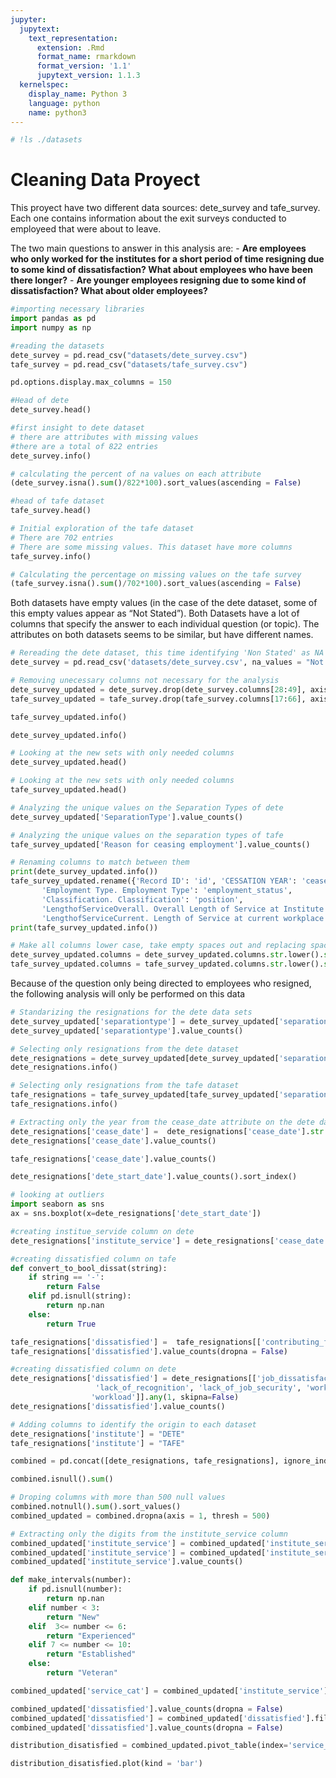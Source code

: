 ```yaml
---
jupyter:
  jupytext:
    text_representation:
      extension: .Rmd
      format_name: rmarkdown
      format_version: '1.1'
      jupytext_version: 1.1.3
  kernelspec:
    display_name: Python 3
    language: python
    name: python3
---
```


```python
# !ls ./datasets
```

# Cleaning Data Proyect
This proyect have two different data sources: dete_survey and tafe_survey. Each one contains information about the exit surveys conducted to employeed that were about to leave.

The two main questions to answer in this analysis are:
- **Are employees who only worked for the institutes for a short period of time resigning due to some kind of dissatisfaction? What about employees who have been there longer?**
- **Are younger employees resigning due to some kind of dissatisfaction? What about older employees?**

```python
#importing necessary libraries
import pandas as pd
import numpy as np
```

```python
#reading the datasets
dete_survey = pd.read_csv("datasets/dete_survey.csv")
tafe_survey = pd.read_csv("datasets/tafe_survey.csv")
```

```python
pd.options.display.max_columns = 150
```

```python
#Head of dete
dete_survey.head()
```

```python
#first insight to dete dataset
# there are attributes with missing values
#there are a total of 822 entries
dete_survey.info()
```

```python
# calculating the percent of na values on each attribute
(dete_survey.isna().sum()/822*100).sort_values(ascending = False)
```

```python
#head of tafe dataset
tafe_survey.head()
```

```python
# Initial exploration of the tafe dataset
# There are 702 entries
# There are some missing values. This dataset have more columns
tafe_survey.info()
```

```python
# Calculating the percentage on missing values on the tafe survey
(tafe_survey.isna().sum()/702*100).sort_values(ascending = False)
```

Both datasets have empty values (in the case of the dete dataset, some of this empty values appear as "Not Stated"). Both Datasets have a lot of columns that specify the answer to each individual question (or topic). The attributes on both datasets seems to be similar, but have different names. 

```python
# Rereading the dete dataset, this time identifying 'Non Stated' as NA
dete_survey = pd.read_csv('datasets/dete_survey.csv', na_values = "Not Stated")
```

```python
# Removing unecessary columns not necessary for the analysis
dete_survey_updated = dete_survey.drop(dete_survey.columns[28:49], axis = 1) 
tafe_survey_updated = tafe_survey.drop(tafe_survey.columns[17:66], axis = 1)
```

```python
tafe_survey_updated.info()
```

```python
dete_survey_updated.info()
```

```python
# Looking at the new sets with only needed columns
dete_survey_updated.head()
```

```python
# Looking at the new sets with only needed columns
tafe_survey_updated.head()
```

```python
# Analyzing the unique values on the Separation Types of dete
dete_survey_updated['SeparationType'].value_counts()
```

```python
# Analyzing the unique values on the separation types of tafe 
tafe_survey_updated['Reason for ceasing employment'].value_counts()
```

```python
# Renaming columns to match between them
print(dete_survey_updated.info())
tafe_survey_updated.rename({'Record ID': 'id', 'CESSATION YEAR': 'cease_date', 'Reason for ceasing employment': 'separationtype', 'Gender. What is your Gender?': 'gender', 'CurrentAge. Current Age': 'age',
       'Employment Type. Employment Type': 'employment_status',
       'Classification. Classification': 'position',
       'LengthofServiceOverall. Overall Length of Service at Institute (in years)': 'institute_service',
       'LengthofServiceCurrent. Length of Service at current workplace (in years)': 'role_service'}, axis = 1, inplace = True)
print(tafe_survey_updated.info())
```

```python
# Make all columns lower case, take empty spaces out and replacing spaces
dete_survey_updated.columns = dete_survey_updated.columns.str.lower().str.strip().str.replace(' ', '_')
tafe_survey_updated.columns = tafe_survey_updated.columns.str.lower().str.strip().str.replace(' ', '_')
```

Because of the question only being directed to employees who resigned, the following analysis will only be performed on this data

```python
# Standarizing the resignations for the dete data sets
dete_survey_updated['separationtype'] = dete_survey_updated['separationtype'].str.split("-").str[0]
dete_survey_updated['separationtype'].value_counts()
```

```python
# Selecting only resignations from the dete dataset
dete_resignations = dete_survey_updated[dete_survey_updated['separationtype'] == "Resignation"].copy()
dete_resignations.info()
```

```python
# Selecting only resignations from the tafe dataset
tafe_resignations = tafe_survey_updated[tafe_survey_updated['separationtype'] == "Resignation"].copy()
tafe_resignations.info()
```

```python
# Extracting only the year from the cease_date attribute on the dete dataset
dete_resignations['cease_date'] =  dete_resignations['cease_date'].str.split('/').str[-1].astype("float")
dete_resignations['cease_date'].value_counts()
```

```python
tafe_resignations['cease_date'].value_counts()
```

```python
dete_resignations['dete_start_date'].value_counts().sort_index()
```

```python
# looking at outliers
import seaborn as sns
ax = sns.boxplot(x=dete_resignations['dete_start_date'])
```

```python
#creating institue_servide column on dete
dete_resignations['institute_service'] = dete_resignations['cease_date'] - dete_resignations['dete_start_date']
```

```python
#creating dissatisfied column on tafe
def convert_to_bool_dissat(string):
    if string == '-':
        return False
    elif pd.isnull(string):
        return np.nan
    else:
        return True

tafe_resignations['dissatisfied'] =  tafe_resignations[['contributing_factors._job_dissatisfaction', 'contributing_factors._dissatisfaction']].applymap(convert_to_bool_dissat).any(1, skipna=False)
tafe_resignations['dissatisfied'].value_counts(dropna = False)
```

```python
#creating dissatisfied column on dete
dete_resignations['dissatisfied'] = dete_resignations[['job_dissatisfaction', 'dissatisfaction_with_the_department', 'physical_work_environment',
                   'lack_of_recognition', 'lack_of_job_security', 'work_location', 'employment_conditions', 'work_life_balance',
                  'workload']].any(1, skipna=False)
dete_resignations['dissatisfied'].value_counts()
```

```python
# Adding columns to identify the origin to each dataset
dete_resignations['institute'] = "DETE"
tafe_resignations['institute'] = "TAFE"
```

```python
combined = pd.concat([dete_resignations, tafe_resignations], ignore_index = True)

combined.isnull().sum()
```

```python
# Droping columns with more than 500 null values
combined.notnull().sum().sort_values()
combined_updated = combined.dropna(axis = 1, thresh = 500)
```

```python
# Extracting only the digits from the institute_service column
combined_updated['institute_service'] = combined_updated['institute_service'].astype('str').str.extract(r'(\d+)')
combined_updated['institute_service'] = combined_updated['institute_service'].astype('float')
combined_updated['institute_service'].value_counts()
```

```python
def make_intervals(number):
    if pd.isnull(number):
        return np.nan
    elif number < 3:
        return "New"
    elif  3<= number <= 6:
        return "Experienced"
    elif 7 <= number <= 10:
        return "Established"
    else:
        return "Veteran"

combined_updated['service_cat'] = combined_updated['institute_service'].apply(make_intervals).copy()
```

```python
combined_updated['dissatisfied'].value_counts(dropna = False)
combined_updated['dissatisfied'] = combined_updated['dissatisfied'].fillna(False)
combined_updated['dissatisfied'].value_counts(dropna = False)
```

```python
distribution_disatisfied = combined_updated.pivot_table(index='service_cat', values='dissatisfied')
```

```python
distribution_disatisfied.plot(kind = 'bar')
```
